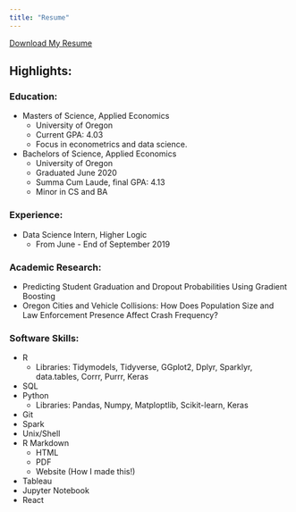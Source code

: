 ---
title: "Resume"
---

<a href="pdf/CV.pdf#" class="download" title="Download CV as PDF">Download My Resume</a>			

## Highlights:

### Education:
    
  - Masters of Science, Applied Economics
      * University of Oregon
      * Current GPA: 4.03
      * Focus in econometrics and data science.
  - Bachelors of Science, Applied Economics
      * University of Oregon
      * Graduated June 2020
      * Summa Cum Laude, final GPA: 4.13
      * Minor in CS and BA
  
### Experience:
  
  - Data Science Intern, Higher Logic
      * From June - End of September 2019
  
### Academic Research:
  
  - Predicting Student Graduation and Dropout Probabilities Using Gradient Boosting
  - Oregon Cities and Vehicle Collisions: How Does Population Size and Law Enforcement Presence Affect Crash Frequency?
    
### Software Skills:
  
  - R
      * Libraries: Tidymodels, Tidyverse, GGplot2, Dplyr, Sparklyr, data.tables, Corrr, Purrr, Keras
  - SQL
  - Python
      * Libraries: Pandas, Numpy, Matploptlib, Scikit-learn, Keras
  - Git
  - Spark
  - Unix/Shell
  - R Markdown
      * HTML
      * PDF
      * Website (How I made this!)
  - Tableau
  - Jupyter Notebook
  - React
  

